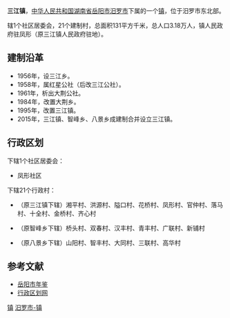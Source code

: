 {{中国乡级行政区<!---乡级行政区专用模板--->
|行政区全称 = 三江镇
|景观照片文件名 = 
|汉语拼音 = 
|位置图文件名 = 
|位置图描述 = 
|上级行政区 = [[湖南省|湖南省]][[岳阳市|岳阳市]][[汨罗市|汨罗市]]
|行政区划代码 = 430681113
|居委会 = 0
|村委会 = 10
|建置时间 = 2015年
|政府驻地 = 凤形
|地理坐标 = 
|户籍人口 = 3.18万
|常住人口 = 
|人口密度 = 
|GDP = 
|户籍人口年份 = 2015年
|常住人口年份 = 
|GDP年份 = 
|电话区号 = 
|时区 = UTC+8（[[东八区|东八区]]）
|网站名称 = 
|景观照片描述 = 
|通用拼音 = 
|行政区类别 = 镇
|毗邻 = 
|行政区划 = 22
|总面积 = 131平方公里
|邮政编码 =  
|官方网站 = 
}}
'''三江镇'''，[[中华人民共和国|中华人民共和国]][[湖南省|湖南省]][[岳阳市|岳阳市]][[汨罗市|汨罗市]]下属的一个[[镇|镇]]，位于汨罗市东北部。

辖1个社区居委会，21个建制村，总面积131平方千米，总人口3.18万人，镇人民政府驻凤形（原三江镇人民政府驻地）。

==建制沿革==
*1956年，设三江乡。
*1958年，属红星公社（后改三江公社）。
*1961年，析出大荆公社。
*1984年，改置大荆乡。
*1995年，改置三江镇。
*2015年，三江镇、智峰乡、八景乡成建制合并设立三江镇。

==行政区划==
下辖1个社区居委会：
* 凤形社区
下辖21个行政村：
*（原三江镇下辖）湘平村、洪源村、隘口村、花桥村、凤形村、官仲村、落马村、十全村、金桥村、齐心村

* （原智峰乡下辖）桥头村、双春村、汉丰村、青丰村、广联村、新铺村

* （原八景乡下辖）山阳村、智丰村、大同村、三联村、高华村

==参考文献==
*[https://archive.is/20121129185909/http://www.yysqw.gov.cn/Html/10/1/34/4/7441440990561.html 岳阳市年鉴]
*[https://archive.is/20130503190650/http://www.xzqh.org/html/2011/0615/25065.html 行政区划网]

{{湖南小作品}}
{{汨罗市行政区划}}

[[Category:汨罗市行政区划|镇]]
[[Category:岳阳乡镇|汨罗市-镇]]